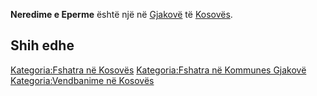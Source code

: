 {{Fshat në 
 | Emri                = Neredime e Eperme
 | EmriAlt                = 
 | NAME_SHORT_FORM=      
 | NAME_GENERIC=      
 | NAME_SORT_NAME_RO=      NEREDIMEEEPERME
 | FULL_NAME_RO = Neredime e Eperme
 | FULL_NAME_ND_RO=Neredime e Eperme
 | SORT_NAME_RG=NEREDIMEEEPERME
 | FULL_NAME_RG=Neredime e Eperme
 | FULL_NAME_ND_RG=Neredime e Eperme
 | SRP_NAME_SHORT_FORM=      
 | SRP_NAME_GENERIC=      
 | SRP_NAME_SORT_NAME_RO=      
 | SRP_FULL_NAME_RO = 
 | SRP_FULL_NAME_ND_RO=
 | SRP_SORT_NAME_RG=
 | SRP_FULL_NAME_RG=
 | SRP_FULL_NAME_ND_RG=
 | Emri (Rasa dhanore) = 
 | Figura              = 
 | Shteti              = Kosovo
 | Komuna              = Gjakovë
 | Kodi postar         = 
 | Sipërfaqja          = 

 | Popullsia           = 

 | Regj. i popullsisë  = 
 | Dend. e popullsisë  = 
 | Faqja zyrtare       = 
 <!--- Koordinatat ----> 
 | Gjerësia            = 42.370278
 | Gjatësia            = 21.078611
 | Lartësia            = 
}}
'''Neredime e Eperme''' është një [[]] në [[Gjakovë]] të [[Kosovës]].

<!-- == Gjeografia == -->
<!-- == Historia == -->
<!-- == Demografia == -->
== Shih edhe ==
{{Komuna Gjakovë}}
{{Kosovo-Administrata-Cung}}

[[Kategoria:Fshatra në Kosovës]]
[[Kategoria:Fshatra në Kommunes Gjakovë]]
[[Kategoria:Vendbanime në Kosovës]]